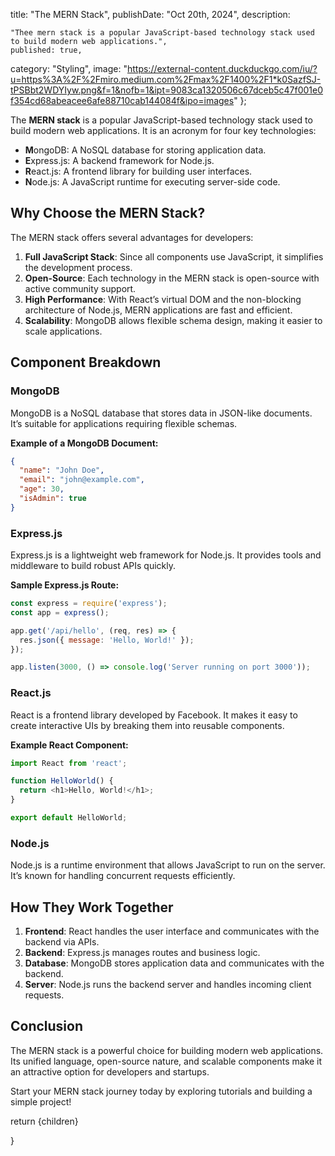   title: "The MERN Stack",
  publishDate: "Oct 20th, 2024",
  description:
 
    "Thee mern stack is a popular JavaScript-based technology stack used to build modern web applications.", 
    published: true,
  category: "Styling",
  image: "https://external-content.duckduckgo.com/iu/?u=https%3A%2F%2Fmiro.medium.com%2Fmax%2F1400%2F1*k0SazfSJ-tPSBbt2WDYIyw.png&f=1&nofb=1&ipt=9083ca1320506c67dceb5c47f001e0f354cd68abeacee6afe88710cab144084f&ipo=images"
};


The **MERN stack** is a popular JavaScript-based technology stack used to build modern web applications. It is an acronym for four key technologies:

- **M**ongoDB: A NoSQL database for storing application data.
- **E**xpress.js: A backend framework for Node.js.
- **R**eact.js: A frontend library for building user interfaces.
- **N**ode.js: A JavaScript runtime for executing server-side code.

## Why Choose the MERN Stack?

The MERN stack offers several advantages for developers:

1. **Full JavaScript Stack**: Since all components use JavaScript, it simplifies the development process.
2. **Open-Source**: Each technology in the MERN stack is open-source with active community support.
3. **High Performance**: With React’s virtual DOM and the non-blocking architecture of Node.js, MERN applications are fast and efficient.
4. **Scalability**: MongoDB allows flexible schema design, making it easier to scale applications.

## Component Breakdown

### MongoDB
MongoDB is a NoSQL database that stores data in JSON-like documents. It’s suitable for applications requiring flexible schemas.

**Example of a MongoDB Document:**

```json
{
  "name": "John Doe",
  "email": "john@example.com",
  "age": 30,
  "isAdmin": true
}
```


### Express.js
Express.js is a lightweight web framework for Node.js. It provides tools and middleware to build robust APIs quickly.

**Sample Express.js Route:**

```javascript
const express = require('express');
const app = express();

app.get('/api/hello', (req, res) => {
  res.json({ message: 'Hello, World!' });
});

app.listen(3000, () => console.log('Server running on port 3000'));
```


### React.js
React is a frontend library developed by Facebook. It makes it easy to create interactive UIs by breaking them into reusable components.

**Example React Component:**

```javascript
import React from 'react';

function HelloWorld() {
  return <h1>Hello, World!</h1>;
}

export default HelloWorld;
```


### Node.js
Node.js is a runtime environment that allows JavaScript to run on the server. It’s known for handling concurrent requests efficiently.

## How They Work Together

1. **Frontend**: React handles the user interface and communicates with the backend via APIs.
2. **Backend**: Express.js manages routes and business logic.
3. **Database**: MongoDB stores application data and communicates with the backend.
4. **Server**: Node.js runs the backend server and handles incoming client requests.

## Conclusion

The MERN stack is a powerful choice for building modern web applications. Its unified language, open-source nature, and scalable components make it an attractive option for developers and startups.

Start your MERN stack journey today by exploring tutorials and building a simple project!

return <MdxLayout>{children}</MdxLayout>

}

